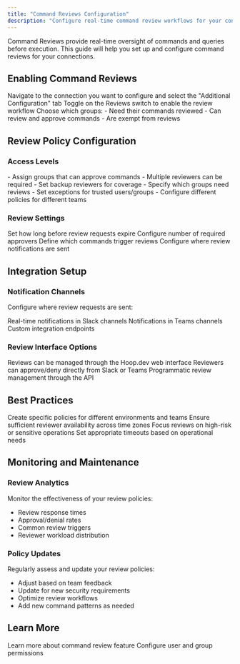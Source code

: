 ```yaml
---
title: "Command Reviews Configuration"
description: "Configure real-time command review workflows for your connections"
---
```


Command Reviews provide real-time oversight of commands and queries before execution. This guide will help you set up and configure command reviews for your connections.

## Enabling Command Reviews

<Steps>
  <Step title="Access Connection Settings">
    Navigate to the connection you want to configure and select the "Additional Configuration" tab
  </Step>
  
  <Step title="Enable Reviews">
    Toggle on the Reviews switch to enable the review workflow
  </Step>
  
  <Step title="Select Review Groups">
    Choose which groups:
    - Need their commands reviewed
    - Can review and approve commands
    - Are exempt from reviews
  </Step>
</Steps>

## Review Policy Configuration

### Access Levels
<AccordionGroup>
  <Accordion title="Reviewer Groups">
    - Assign groups that can approve commands
    - Multiple reviewers can be required
    - Set backup reviewers for coverage
  </Accordion>
  
  <Accordion title="User Groups">
    - Specify which groups need reviews
    - Set exceptions for trusted users/groups
    - Configure different policies for different teams
  </Accordion>
</AccordionGroup>

### Review Settings
<CardGroup cols={2}>
  <Card title="Review Timeouts" icon="clock">
    Set how long before review requests expire
  </Card>
  
  <Card title="Approval Requirements" icon="users">
    Configure number of required approvers
  </Card>
  
  <Card title="Command Patterns" icon="code">
    Define which commands trigger reviews
  </Card>
  
  <Card title="Notification Settings" icon="bell">
    Configure where review notifications are sent
  </Card>
</CardGroup>

## Integration Setup

### Notification Channels
Configure where review requests are sent:

<CardGroup cols={3}>
  <Card title="Slack" icon="slack">
    Real-time notifications in Slack channels
  </Card>
  
  <Card title="MS Teams" icon="microsoft">
    Notifications in Teams channels
  </Card>
  
  <Card title="Webhooks" icon="webhook">
    Custom integration endpoints
  </Card>
</CardGroup>

### Review Interface Options
<Steps>
  <Step title="Web Interface">
    Reviews can be managed through the Hoop.dev web interface
  </Step>
  
  <Step title="Chat Commands">
    Reviewers can approve/deny directly from Slack or Teams
  </Step>
  
  <Step title="API Integration">
    Programmatic review management through the API
  </Step>
</Steps>

## Best Practices

<CardGroup cols={2}>
  <Card title="Policy Granularity" icon="sitemap">
    Create specific policies for different environments and teams
  </Card>
  
  <Card title="Review Coverage" icon="users">
    Ensure sufficient reviewer availability across time zones
  </Card>
  
  <Card title="Command Patterns" icon="filter">
    Focus reviews on high-risk or sensitive operations
  </Card>
  
  <Card title="Response Time" icon="stopwatch">
    Set appropriate timeouts based on operational needs
  </Card>
</CardGroup>

## Monitoring and Maintenance

### Review Analytics
Monitor the effectiveness of your review policies:
- Review response times
- Approval/denial rates
- Common review triggers
- Reviewer workload distribution

### Policy Updates
Regularly assess and update your review policies:
- Adjust based on team feedback
- Update for new security requirements
- Optimize review workflows
- Add new command patterns as needed

## Learn More

<CardGroup cols={2}>
  <Card title="Command Reviews Overview" icon="book" href="/learn/features/reviews/command">
    Learn more about command review feature
  </Card>
  
  <Card title="Managing Access" icon="users" href="/clients/webapp/managing-access">
    Configure user and group permissions
  </Card>
</CardGroup>
